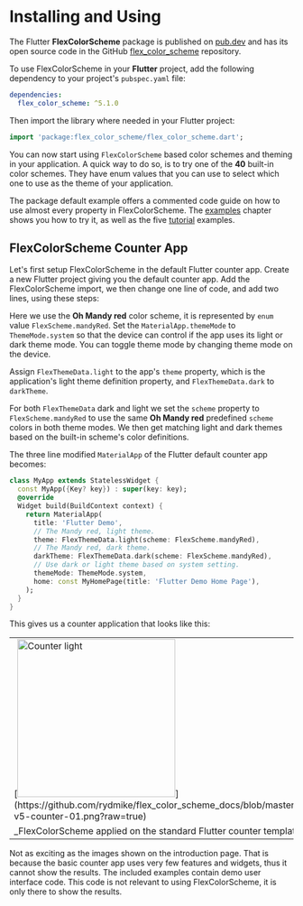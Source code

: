 # Installing and Using

The Flutter **FlexColorScheme** package is published on [pub.dev](https://pub.dev/packages/flex_color_scheme) and has its open source code in the GitHub [flex_color_scheme](https://github.com/rydmike/flex_color_scheme) repository.

To use FlexColorScheme in your **Flutter** project, add the following dependency to your project's `pubspec.yaml` file:

```yaml
dependencies:
  flex_color_scheme: ^5.1.0
```

Then import the library where needed in your Flutter project:

```dart
import 'package:flex_color_scheme/flex_color_scheme.dart';
```

You can now start using `FlexColorScheme` based color schemes and theming in your application. A quick way to do so, is to try one of the **40** built-in color schemes. They have enum values that you can use to select which one to use as the theme of your application.

The package default example offers a commented code guide on how to use almost every property in FlexColorScheme. The [examples](/examples) chapter shows you how to try it, as well as the five [tutorial](/tutorial) examples.

## FlexColorScheme Counter App

Let's first setup FlexColorScheme in the default Flutter counter app. Create a new Flutter project giving you the default counter app. Add the FlexColorScheme import, we then change one line of code, and add two lines, using these steps:

Here we use the **Oh Mandy red** color scheme, it is represented by `enum` value `FlexScheme.mandyRed`. Set the `MaterialApp.themeMode` to `ThemeMode.system` so that the device can control if the app uses its light or dark theme mode. You can toggle theme mode by changing theme mode on the device.

Assign `FlexThemeData.light` to the app's `theme` property, which is the application's light theme definition property, and `FlexThemeData.dark` to `darkTheme`.

For both `FlexThemeData` dark and light we set the `scheme` property to `FlexScheme.mandyRed` to use the same **Oh Mandy red** predefined `scheme` colors in both theme modes. We then get matching light and dark themes based on the built-in scheme's color definitions.

The three line modified `MaterialApp` of the Flutter default counter app becomes:

```dart
class MyApp extends StatelessWidget {
  const MyApp({Key? key}) : super(key: key);
  @override
  Widget build(BuildContext context) {
    return MaterialApp(
      title: 'Flutter Demo',
      // The Mandy red, light theme.
      theme: FlexThemeData.light(scheme: FlexScheme.mandyRed),
      // The Mandy red, dark theme.
      darkTheme: FlexThemeData.dark(scheme: FlexScheme.mandyRed),
      // Use dark or light theme based on system setting.
      themeMode: ThemeMode.system,
      home: const MyHomePage(title: 'Flutter Demo Home Page'),
    );
  }
}
```

This gives us a counter application that looks like this:

<table>
  <tr>
    <td>[<img src="https://github.com/rydmike/flex_color_scheme_docs/blob/master/docs/images/fcs-v5-counter-01.png?raw=true" alt="Counter light" width="280"/>](https://github.com/rydmike/flex_color_scheme_docs/blob/master/docs/images/fcs-v5-counter-01.png?raw=true)</td>
    <td>[<img src="https://github.com/rydmike/flex_color_scheme_docs/blob/master/docs/images/fcs-v5-counter-02.png?raw=true" alt="Counter dark" width="280"/>](https://github.com/rydmike/flex_color_scheme_docs/blob/master/docs/images/fcs-v5-counter-02.png?raw=true)</td>
  </tr>
  <tr>
    <td colspan="2">_FlexColorScheme applied on the standard Flutter counter template_</td>
  </tr>
</table>

Not as exciting as the images shown on the introduction page. That is because the basic counter app uses very few features and widgets, thus it cannot show the results. The included examples contain demo user interface code. This code is not relevant to using FlexColorScheme, it is only there to show the results.
